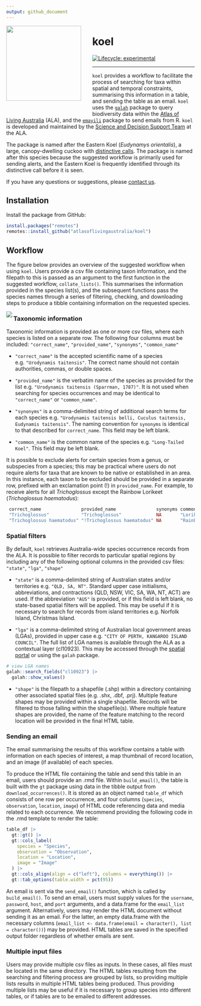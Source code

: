 ```yaml
---
output: github_document
---
```



<img src="man/figures/koel_female.png" align="left" style="margin: 0px 30px 30px 0px;" width=200/>  

# koel  

<!-- badges: start -->
[![Lifecycle: experimental](https://img.shields.io/badge/lifecycle-experimental-yellow.svg)](https://www.tidyverse.org/lifecycle/#experimental)
<!-- badges: end -->  

---


`koel` provides a workflow to facilitate the process of searching for taxa within spatial and temporal constraints, summarising this information in a table, and sending the table as an email. `koel` uses the [`galah`](https://galah.ala.org.au) package to query biodiversity data within the [Atlas of Living Australia](https://www.ala.org.au) (ALA), and the [`emayili`](https://github.com/datawookie/emayili/) package to send emails from R. `koel` is developed and maintained by the [Science and Decision Support Team](https://labs.ala.org.au/about.html) at the ALA.

The package is named after the Eastern Koel (*Eudynamys orientalis*), a large, canopy-dwelling cuckoo with [distinctive calls](https://xeno-canto.org/explore?query=Eudynamys%20orientalis). The package is named after this species because the suggested workflow is primarily used for sending alerts, and the Eastern Koel is frequently identified through its distinctive call before it is seen.

If you have any questions or suggestions, please [contact us](mailto:support@ala.org.au).


## Installation

Install the package from GitHub:

``` r
install.packages("remotes")
remotes::install_github("atlasoflivingaustralia/koel")
```


## Workflow

The figure below provides an overview of the suggested workflow when using `koel`. Users provide a csv file containing taxon information, and the filepath to this is passed as an argument to the first function in the suggested workflow, `collate_lists()`. This summarises the information provided in the species list(s), and the subsequent functions pass the species names through a series of filtering, checking, and downloading steps to produce a tibble containing information on the requested species.

<img src="man/figures/koel_workflow.svg" align="left"/>

### Taxonomic information

Taxonomic information is provided as one or more csv files, where each species is listed on a separate row. The following four columns must be included: `"correct_name"`, `"provided_name"`, `"synonyms"`, `"common_name"`

-   `"correct_name"` is the accepted scientific name of a species e.g. `"Urodynamis taitensis"`. The correct name should not contain authorities, commas, or double spaces.

-   `"provided_name"` is the verbatim name of the species as provided for the list e.g. `"Urodynamis taitensis (Sparrman, 1787)"`. It is not used when searching for species occurrences and may be identical to `"correct_name"` or `"common_name"`.

-   `"synonyms"` is a comma-delimited string of additional search terms for each species e.g. `"Urodynamis taitensis belli, Cuculus taitensis, Eudynamis taitensis"`. The naming convention for `synonyms` is identical to that described for `correct_name`. This field may be left blank.

-   `"common_name"` is the common name of the species e.g. `"Long-Tailed Koel"`. This field may be left blank.

It is possible to exclude alerts for certain species from a genus, or subspecies from a species; this may be practical where users do not require alerts for taxa that are known to be native or established in an area. In this instance, each taxon to be excluded should be provided in a separate row, prefixed with an exclamation point (!) in `provided_name`. For example, to receive alerts for all *Trichoglossus* except the Rainbow Lorikeet (*Trichoglossus haematodus*):

``` r
 correct_name               provided_name               synonyms common_name     
 "Trichoglossus"            "Trichoglossus"             NA       "Lorikeets"       
 "Trichoglossus haematodus" "!Trichoglossus haematodus" NA       "Rainbow Lorikeet"
```

### Spatial filters

By default, `koel` retrieves Australia-wide species occurrence records from the ALA. It is possible to filter records to particular spatial regions by including any of the following optional columns in the provided csv files: `"state"`, `"lga"`, `"shape"`

-   `"state"` is a comma-delimited string of Australian states and/or territories e.g. `"QLD, SA, NT"`. Standard upper case initialisms, abbreviations, and contractions (QLD, NSW, VIC, SA, WA, NT, ACT) are used. If the abbreviation `"AUS"` is provided, or if this field is left blank, no state-based spatial filters will be applied. This may be useful if it is necessary to search for records from island territories e.g. Norfolk Island, Christmas Island.

-   `"lga"` is a comma-delimited string of Australian local government areas (LGAs), provided in upper case e.g. `"CITY OF PERTH, KANGAROO ISLAND COUNCIL"`. The full list of LGA names is available through the ALA as a contextual layer (cl10923). This may be accessed through the [spatial portal](https://spatial.ala.org.au) or using the `galah` package.

``` r
# view LGA names
galah::search_fields("cl10923") |>
  galah::show_values()
```

-   `"shape"` is the filepath to a shapefile (.shp) within a directory containing other associated spatial files (e.g. .shx, .dbf, .prj). Multiple feature shapes may be provided within a single shapefile. Records will be filtered to those falling within the shapefile(s). Where multiple feature shapes are provided, the name of the feature matching to the record location will be provided in the final HTML table.

### Sending an email

The email summarising the results of this workflow contains a table with information on each species of interest, a map thumbnail of record location, and an image (if available) of each species.

To produce the HTML file containing the table and send this table in an email, users should provide an .rmd file. Within `build_email()`, the table is built with the `gt` package using data in the tibble output from `download_occurrences()`. It is stored as an object named `table_df` which consists of one row per occurrence, and four columns (`species`, `observation`, `location`, `image`) of HTML code referencing data and media related to each occurrence. We recommend providing the following code in the .rmd template to render the table:

``` r
table_df |>
  gt::gt() |>
  gt::cols_label(
    species = "Species",
    observation = "Observation",
    location = "Location",
    image = "Image"
  ) |>
  gt::cols_align(align = c("left"), columns = everything()) |>
  gt::tab_options(table.width = pct(95))
```

An email is sent via the `send_email()` function, which is called by `build_email()`. To send an email, users must supply values for the `username`, `password`, `host`, and `port` arguments, and a data.frame for the `email_list` argument. Alternatively, users may render the HTML document without sending it as an email. For the latter, an empty data.frame with the necessary columns (`email_list <- data.frame(email = character(), list = character())`) may be provided. HTML tables are saved in the specified output folder regardless of whether emails are sent.

### Multiple input files

Users may provide multiple csv files as inputs. In these cases, all files must be located in the same directory. The HTML tables resulting from the searching and filtering process are grouped by lists, so providing multiple lists results in multiple HTML tables being produced. Thus providing multiple lists may be useful if it is necessary to group species into different tables, or if tables are to be emailed to different addresses.
